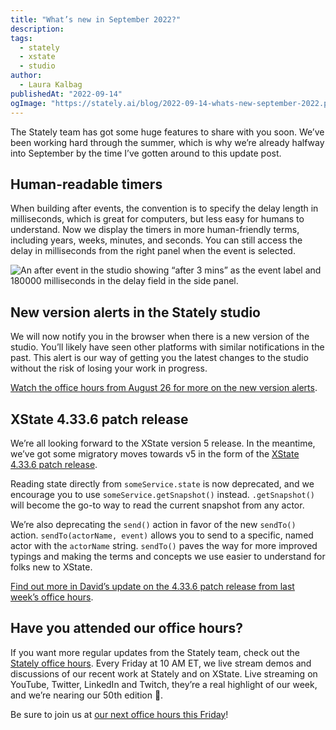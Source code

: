 ```yaml
---
title: "What’s new in September 2022?"
description: 
tags:
  - stately
  - xstate
  - studio
author:
  - Laura Kalbag
publishedAt: "2022-09-14"
ogImage: "https://stately.ai/blog/2022-09-14-whats-new-september-2022.png"
---
```


The Stately team has got some huge features to share with you soon. We’ve been working hard through the summer, which is why we’re already halfway into September by the time I’ve gotten around to this update post.

## Human-readable timers

When building after events, the convention is to specify the delay length in milliseconds, which is great for computers, but less easy for humans to understand. Now we display the timers in more human-friendly terms, including years, weeks, minutes, and seconds. You can still access the delay in milliseconds from the right panel when the event is selected.

![An after event in the studio showing “after 3 mins” as the event label and 180000 milliseconds in the delay field in the side panel.](human-readable-timers.png)

## New version alerts in the Stately studio

We will now notify you in the browser when there is a new version of the studio. You’ll likely have seen other platforms with similar notifications in the past. This alert is our way of getting you the latest changes to the studio without the risk of losing your work in progress.

[Watch the office hours from August 26 for more on the new version alerts](https://youtu.be/HI8LbL5Yu74?t=150).

## XState 4.33.6 patch release

We’re all looking forward to the XState version 5 release. In the meantime, we’ve got some migratory moves towards v5 in the form of the [XState 4.33.6 patch release](https://github.com/statelyai/xstate/releases/tag/xstate%404.33.6).

Reading state directly from `someService.state` is now deprecated, and we encourage you to use `someService.getSnapshot()` instead. `.getSnapshot()` will become the go-to way to read the current snapshot from any actor.

We’re also deprecating the `send()` action in favor of the new `sendTo()` action. `sendTo(actorName, event)` allows you to send to a specific, named actor with the `actorName` string. `sendTo()` paves the way for more improved typings and making the terms and concepts we use easier to understand for folks new to XState.

[Find out more in David’s update on the 4.33.6 patch release from last week’s office hours](https://youtu.be/H0uTQbaW9rk?t=115).

## Have you attended our office hours?

If you want more regular updates from the Stately team, check out the [Stately office hours](https://youtube.com/playlist?list=PLvWgkXBB3dd6PXbSoctwDXjWX-AQrxhds). Every Friday at 10 AM ET, we live stream demos and discussions of our recent work at Stately and on XState. Live streaming on YouTube, Twitter, LinkedIn and Twitch, they’re a real highlight of our week, and we’re nearing our 50th edition 🎉.

Be sure to join us at [our next office hours this Friday](https://www.youtube.com/watch?v=37YVzAjhDHA)!